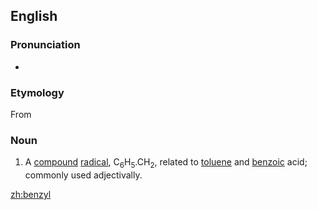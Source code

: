 ==English==

===Pronunciation===
*{{audio|en-us-benzyl.ogg|Audio (US)}}

===Etymology===
From {{confix|benz|yl}}

===Noun===
{{en-noun|s|-}}

# {{organic chemistry}} A [[compound]] [[radical]], C<sub>6</sub>H<sub>5</sub>.CH<sub>2</sub>, related to [[toluene]] and [[benzoic]] acid; commonly used adjectivally.

[[zh:benzyl]]
